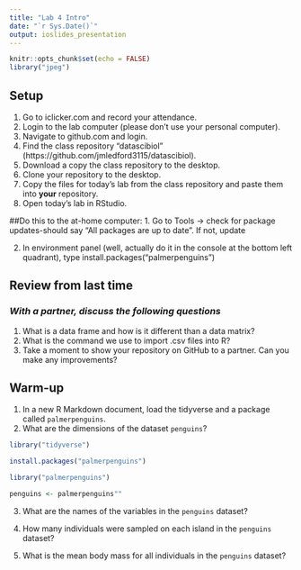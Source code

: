```yaml
---
title: "Lab 4 Intro"
date: "`r Sys.Date()`"
output: ioslides_presentation
---
```


```r
knitr::opts_chunk$set(echo = FALSE)
library("jpeg")
```

## Setup
1. Go to iclicker.com and record your attendance.
2. Login to the lab computer (please don't use your personal computer).  
3. Navigate to github.com and login.  
4. Find the class repository "datascibiol" (https://github.com/jmledford3115/datascibiol).  
5. Download a copy the class repository to the desktop.  
6. Clone your repository to the desktop.  
7. Copy the files for today's lab from the class repository and paste them into **your** repository.  
8. Open today's lab in RStudio.  

##Do this to the at-home computer:
1. Go to Tools -> check for package updates-should say "All packages are up to date". If not, update

2. In environment panel (well, actually do it in the console at the bottom left quadrant), type install.packages("palmerpenguins")


## Review from last time
### *With a partner, discuss the following questions*
1. What is a data frame and how is it different than a data matrix?  
2. What is the command we use to import .csv files into R?  
3. Take a moment to show your repository on GitHub to a partner. Can you make any improvements?  

## Warm-up
1. In a new R Markdown document, load the tidyverse and a package called `palmerpenguins`.
2. What are the dimensions of the dataset `penguins`?

```r
library("tidyverse")
```

```r
install.packages("palmerpenguins")
```

```r
library("palmerpenguins")
```

```r
penguins <- palmerpenguins""
```

3. What are the names of the variables in the `penguins` dataset?

4. How many individuals were sampled on each island in the `penguins` dataset?
5. What is the mean body mass for all individuals in the `penguins` dataset?
